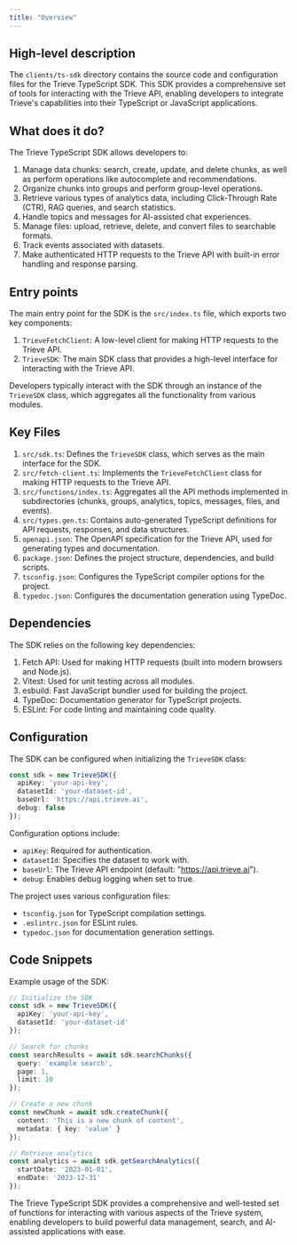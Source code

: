 ```yaml
---
title: "Overview"
---
```


## High-level description
The `clients/ts-sdk` directory contains the source code and configuration files for the Trieve TypeScript SDK. This SDK provides a comprehensive set of tools for interacting with the Trieve API, enabling developers to integrate Trieve's capabilities into their TypeScript or JavaScript applications.

## What does it do?
The Trieve TypeScript SDK allows developers to:

1. Manage data chunks: search, create, update, and delete chunks, as well as perform operations like autocomplete and recommendations.
2. Organize chunks into groups and perform group-level operations.
3. Retrieve various types of analytics data, including Click-Through Rate (CTR), RAG queries, and search statistics.
4. Handle topics and messages for AI-assisted chat experiences.
5. Manage files: upload, retrieve, delete, and convert files to searchable formats.
6. Track events associated with datasets.
7. Make authenticated HTTP requests to the Trieve API with built-in error handling and response parsing.

## Entry points
The main entry point for the SDK is the `src/index.ts` file, which exports two key components:

1. `TrieveFetchClient`: A low-level client for making HTTP requests to the Trieve API.
2. `TrieveSDK`: The main SDK class that provides a high-level interface for interacting with the Trieve API.

Developers typically interact with the SDK through an instance of the `TrieveSDK` class, which aggregates all the functionality from various modules.

## Key Files
1. `src/sdk.ts`: Defines the `TrieveSDK` class, which serves as the main interface for the SDK.
2. `src/fetch-client.ts`: Implements the `TrieveFetchClient` class for making HTTP requests to the Trieve API.
3. `src/functions/index.ts`: Aggregates all the API methods implemented in subdirectories (chunks, groups, analytics, topics, messages, files, and events).
4. `src/types.gen.ts`: Contains auto-generated TypeScript definitions for API requests, responses, and data structures.
5. `openapi.json`: The OpenAPI specification for the Trieve API, used for generating types and documentation.
6. `package.json`: Defines the project structure, dependencies, and build scripts.
7. `tsconfig.json`: Configures the TypeScript compiler options for the project.
8. `typedoc.json`: Configures the documentation generation using TypeDoc.

## Dependencies
The SDK relies on the following key dependencies:

1. Fetch API: Used for making HTTP requests (built into modern browsers and Node.js).
2. Vitest: Used for unit testing across all modules.
3. esbuild: Fast JavaScript bundler used for building the project.
4. TypeDoc: Documentation generator for TypeScript projects.
5. ESLint: For code linting and maintaining code quality.

## Configuration
The SDK can be configured when initializing the `TrieveSDK` class:

```typescript
const sdk = new TrieveSDK({
  apiKey: 'your-api-key',
  datasetId: 'your-dataset-id',
  baseUrl: 'https://api.trieve.ai',
  debug: false
});
```

Configuration options include:
- `apiKey`: Required for authentication.
- `datasetId`: Specifies the dataset to work with.
- `baseUrl`: The Trieve API endpoint (default: "https://api.trieve.ai").
- `debug`: Enables debug logging when set to true.

The project uses various configuration files:
- `tsconfig.json` for TypeScript compilation settings.
- `.eslintrc.json` for ESLint rules.
- `typedoc.json` for documentation generation settings.

## Code Snippets

Example usage of the SDK:

```typescript
// Initialize the SDK
const sdk = new TrieveSDK({
  apiKey: 'your-api-key',
  datasetId: 'your-dataset-id'
});

// Search for chunks
const searchResults = await sdk.searchChunks({
  query: 'example search',
  page: 1,
  limit: 10
});

// Create a new chunk
const newChunk = await sdk.createChunk({
  content: 'This is a new chunk of content',
  metadata: { key: 'value' }
});

// Retrieve analytics
const analytics = await sdk.getSearchAnalytics({
  startDate: '2023-01-01',
  endDate: '2023-12-31'
});
```

The Trieve TypeScript SDK provides a comprehensive and well-tested set of functions for interacting with various aspects of the Trieve system, enabling developers to build powerful data management, search, and AI-assisted applications with ease.